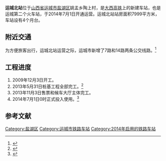 {{Infobox China railway station 
|车站名称 = 运城北站
|图片 = 
|图片介绍 = 
|车站拼音= YunChengBei
|英文名称=Yunchengbei Railway Station<ref>[http://news.sina.com.cn/o/2012-09-18/080725196193.shtml 铁道部:火车站名含"东西南北"统一改用拼音]</ref>
|车站功能=客运站
|始建时间=2009年
|开通运营=2014年7月1日
|车站代码 = 26497
|电报码 = ABV
|拼音码 = YCB
|车站位置 = {{CHN}}[[中国|中国]][[山西省|山西省]][[运城市|运城市]][[盐湖区|盐湖区]]姚孟乡陶上村
|坐标 = {{coord|35.09917|110.97699|region:CN_type:railwaystation|format=dms|display=inline,title}}
|线路 =[[大西客运专线|大西客运专线]]
|归属 = [[太原铁路局|太原铁路局]]
|车站等级 = [[一等站_(中鐵)|一等站]]
|月台数目 =4个
|岛式站台 =
|侧式站台 =
|站台面 = 
|股道数目 = 8
|網站 = [https://web.archive.org/web/20070715193201/http://www.bjrailwaystation.com.cn/ 官方网站]
}}

'''运城北站'''位于[[山西省|山西省]][[运城市|运城市]][[盐湖区|盐湖区]]姚孟乡陶上村，是[[大西高铁|大西高铁]]上的新建车站，也是运城第二个火车站，于2014年7月1日开通运营。运城北站站房面积7999平方米，车站设有4个月台。
== 附近交通 ==
为方便旅客出行，运城北站运营之际，运城市新增了7路和14路两条公交线路。<ref>{{cite web|author=运城新闻网|title=高铁运城北站开通6条客班两条公交线|url=http://www.sxwbs.com/sxxww/xwpd/dsxw/3927905.shtml|publisher=山西新闻网|accessdate=2014-08-01|date=2014-06-27|deadurl=yes|archiveurl=https://web.archive.org/web/20140808045650/http://www.sxwbs.com/sxxww/xwpd/dsxw/3927905.shtml|archivedate=2014-08-08}}</ref>
== 工程进度 ==
#2009年12月3日开工。
#2013年5月31日桩基工程全部完工。<ref>{{cite web|title=公司大西客专房建项目部运城北站桩基工程全部完工|url=http://www.cre4e.com/news_b.php?id=2311|publisher=中国中铁二局四工程有限公司|accessdate=2014-08-01|date=2013-06-03|deadurl=yes|archiveurl=https://web.archive.org/web/20140811235245/http://www.cre4e.com/news_b.php?id=2311|archivedate=2014-08-11}}</ref>
#2013年11月3日售票和候车大厅主体完工。
#2014年7月1日0时正式投入使用。<ref>{{cite web|title=组图：大西高铁运城北站投入运营|url=http://shanxi.sina.com.cn/news/report/2014-07-01/144761983.html|publisher=新浪山西|accessdate=2014-08-01|date=2014-07-01}}</ref>

==参考文献==
{{reflist|2}}
{{大西客运专线}}{{中国铁路一等客运站|太}}
[[Category:盐湖区|Category:盐湖区]]
[[Category:运城市铁路车站|Category:运城市铁路车站]]
[[Category:2014年启用的铁路车站|Category:2014年启用的铁路车站]]